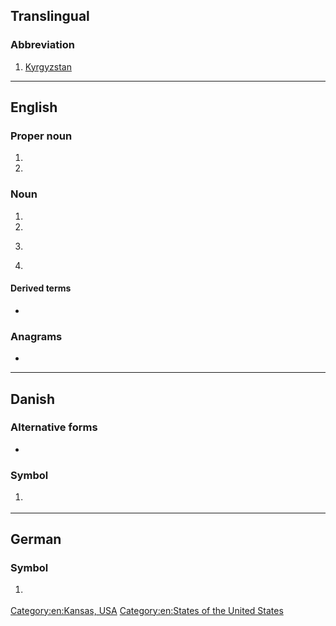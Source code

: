 {{also|ks|k's|K's|kS}}
==Translingual==

===Abbreviation===
{{rfc-header|Abbreviation}}
{{head|mul|abbreviation}}

# [[Kyrgyzstan]]

----

==English==

===Proper noun===
{{en-proper noun}}

# {{abbreviation of|Kansas|lang=en||US state}}
# {{abbreviation of|South Kalimantan|lang=en||a province of [[Indonesia]]}}

===Noun===
{{en-noun|?}}

# {{initialism of|Kaposi's sarcoma|lang=en}}
# {{initialism of|Keutel syndrome|lang=en}}
# {{lb|en|online gaming}} {{initialism of|kill steal|lang=en}}
# {{lb|en|UK|education}} {{initialism of|key stage|lang=en}}

====Derived terms====
* {{sense|kill steal}} {{l|en|KSer|gloss=[[kill stealer]]}}

===Anagrams===
* {{anagrams|en|a=ks|SK|sk|sk.}}

[[Category:en:Kansas, USA]]
[[Category:en:States of the United States]]

----

==Danish==

===Alternative forms===
* {{l|da|Ks|K<sub>s</sub>}}

===Symbol===
{{head|da|symbol|head=K<sub>S</sub>}}

# {{lb|da|chemistry}} {{l|mul|Ka|K<sub>a</sub>}}

----

==German==

===Symbol===
{{head|de|symbol|head=K<sub>S</sub>}}

# {{lb|de|chemistry}} {{l|mul|Ka|K<sub>a</sub>}}